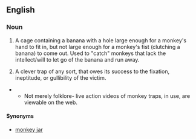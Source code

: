 ==English==

===Noun===
{{en-noun|sg=[[monkey]] [[trap]]}}

# {{literally|probably folk-lore*}} A cage containing a banana with a hole large enough for a monkey's hand to fit in, but not large enough for a monkey's fist (clutching a banana) to come out.  Used to "catch" monkeys that lack the intellect/will to let go of the banana and run away. 
# {{figuratively}} A clever trap of any sort, that owes its success to the fixation, ineptitude, or gullibility of the victim.

**Not merely folklore- live action videos of monkey traps, in use, are viewable on the web.

====Synonyms====
* [[monkey jar]]